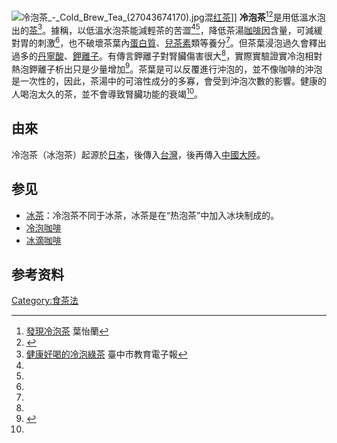 [[File:冷泡茶_-_Cold_Brew_Tea_(27043674170).jpg|thumb]]混[[红茶|红茶]]]]
'''冷泡茶'''<ref name="a">[http://www.yilan.com.tw/html/modules/cjaycontent/index.php?id=133 發現冷泡茶 ] {{Wayback|url=http://www.yilan.com.tw/html/modules/cjaycontent/index.php?id=133 |date=20170612161307 }} 葉怡蘭</ref><ref>{{cite book|author=[[叶怡兰|叶怡兰]]|title=寻味·红茶|year=2008|publisher=上海人民出版社|location=上海|isbn=9787208080652|pages=44}}</ref>是用低溫水泡出的[[茶|茶]]<ref name="b">[http://www.tc.edu.tw/epaper/index/view/id/1662 健康好喝的冷泡綠茶] {{Wayback|url=http://www.tc.edu.tw/epaper/index/view/id/1662 |date=20160428021539 }} 臺中市教育電子報</ref>。據稱，以低溫水泡茶能減輕茶的苦澀<ref name="a"/><ref name="b"/>，降低茶湯[[咖啡因|咖啡因]]含量，可減緩對胃的刺激<ref name="b"/>，也不破壞茶葉內[[蛋白質|蛋白質]]、[[兒茶素|兒茶素]]類等養分<ref name="b"/>。但茶葉浸泡過久會釋出過多的[[丹寧酸|丹寧酸]]、[[鉀離子|鉀離子]]。有傳言鉀離子對腎臟傷害很大<ref name="b"/>，實際實驗證實冷泡相對熱泡鉀離子析出只是少量增加<ref name=":0">{{Cite web|title=不同沖泡方式對綠茶鉀離子溶出率之影響|url=https://www.tres.gov.tw/upload/tres/files/web_structure/2946/1060316-8.pdf|accessdate=2020-05-24|author=戴佳如|date=民國106年3月|format=|publisher=茶葉專訊|language=}}</ref>。茶葉是可以反覆進行沖泡的，並不像咖啡的沖泡是一次性的，因此，茶湯中的可溶性成分的多寡，會受到沖泡次數的影響。健康的人喝泡太久的茶，並不會導致腎臟功能的衰竭<ref name=":0" />。

==由來==
冷泡茶（冰泡茶）起源於[[日本|日本]]，後傳入[[台灣|台灣]]，後再傳入[[中國大陸|中國大陸]]。

==参见==
*[[冰茶|冰茶]]：冷泡茶不同于冰茶，冰茶是在“热泡茶”中加入冰块制成的。
*[[冷泡咖啡|冷泡咖啡]]
*[[冰滴咖啡|冰滴咖啡]]

==参考资料==
{{reflist}}

{{茶}}
[[Category:食茶法|Category:食茶法]]